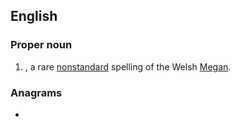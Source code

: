 ==English==

===Proper noun===
{{en-proper noun}}

# {{given name|lang=en|female|from=Welsh}}, a rare [[nonstandard]] spelling of the Welsh [[Megan]].

===Anagrams===
* {{anagrams|en|a=aeggmn|gagmen}}